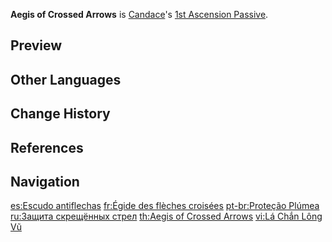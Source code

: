 {{Talent Infobox
|image         = Talent Aegis of Crossed Arrows.png
|character     = Candace
|type          = 1st Ascension Passive
|info          = If Candace is hit by an attack in the Hold duration of [[Sacred Rite: Heron's Sanctum]], that skill will finish charging instantly.
}}
'''Aegis of Crossed Arrows''' is [[Candace]]'s [[1st Ascension Passive]].

==Preview==
{{Preview
|file=Aegis of Crossed Arrows Preview
}}

==Other Languages==
{{Other Languages
|en      = Aegis of Crossed Arrows
|zhs     = 流羽交护
|zhs_rm  = Liúyǔ Jiāohù
|zht     = 流羽交護
|zht_rm  = Liúyǔ Jiāohù
|zh_tl   = Protection of Flying Arrows
|ja      = 流羽の守り
|ja_rm   = Ryuuha no Mamori<ref>YouTube: [https://youtu.be/8OC1c-KlNRA?t=122 {{JA|【原神】チュートリアル動画　キャンディス「金の流れる砂漠」（ナレーション 津田健次郎ver.）}}] (Timestamp: 2m2s)</ref>
|ja_tl   = Protection of Flying Arrows
|ko      = 흐르는 깃털의 {{tt|보호|保護}}
|ko_rm   = Heureuneun Git'teol-ui Boho
|ko_tl   = Protection of Flowing Feather
|es      = Escudo antiflechas
|es_tl   = Anti-Arrow Shield
|fr      = Égide des flèches croisées
|fr_tl   = Aegis of Crossed Arrows
|ru      = Защита скрещённых стрел
|ru_tl   = Defense of Crossed Arrows
|th      = Aegis of Crossed Arrows
|vi      = Lá Chắn Lông Vũ
|vi_tl   = Feather Shield
|de      = Schutz des Federflusses
|de_tl   = Protection of Feather Flow
|id      = Aegis of Crossed Arrows
|pt      = Proteção Plúmea
|pt_tl   = 
|tr      = Çarpık Ok Kalkanı
|tr_tl   = 
|it      = Egida della croce di frecce
|it_tl   = Aegis of the Cross of Arrows
}}

==Change History==
{{Change History|3.1}}

==References==
{{Reflist}}

==Navigation==
{{Talent Navbox|Candace}}

[[es:Escudo antiflechas]]
[[fr:Égide des flèches croisées]]
[[pt-br:Proteção Plúmea]]
[[ru:Защита скрещённых стрел]]
[[th:Aegis of Crossed Arrows]]
[[vi:Lá Chắn Lông Vũ]]